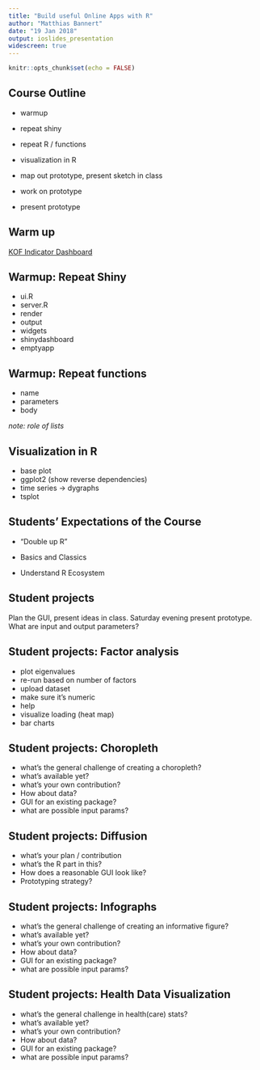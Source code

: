 ```yaml
---
title: "Build useful Online Apps with R"
author: "Matthias Bannert"
date: "19 Jan 2018"
output: ioslides_presentation
widescreen: true
---
```


```r
knitr::opts_chunk$set(echo = FALSE)
```

## Course Outline

- warmup
- repeat shiny
- repeat R / functions
- visualization in R
- map out prototype, present sketch in class

- work on prototype
- present prototype

## Warm up 

[KOF Indicator Dashboard](http://kid.kof.ethz.ch)

## Warmup: Repeat Shiny 

- ui.R
- server.R
- render
- output
- widgets
- shinydashboard
- emptyapp


## Warmup: Repeat functions

- name
- parameters
- body

*note: role of lists* 


## Visualization in R

- base plot
- ggplot2 (show reverse dependencies)
- time series -> dygraphs
- tsplot


## Students' Expectations of the Course

- "Double up R"

- Basics and Classics

- Understand R Ecosystem


## Student projects

Plan the GUI, present ideas in class. Saturday evening present prototype.
What are input and output parameters?

## Student projects: Factor analysis

- plot eigenvalues
- re-run based on number of factors
- upload dataset
- make sure it's numeric
- help
- visualize loading (heat map)
- bar charts


## Student projects: Choropleth

- what's the general challenge of creating a choropleth?
- what's available yet? 
- what's your own contribution?
- How about data?
- GUI for an existing package? 
- what are possible input params? 

## Student projects: Diffusion

- what's your plan / contribution
- what's the R part in this? 
- How does a reasonable GUI look like? 
- Prototyping strategy?

## Student projects: Infographs

- what's the general challenge of creating an informative figure?
- what's available yet? 
- what's your own contribution?
- How about data?
- GUI for an existing package? 
- what are possible input params? 

## Student projects: Health Data Visualization

- what's the general challenge in health(care) stats?
- what's available yet? 
- what's your own contribution?
- How about data?
- GUI for an existing package? 
- what are possible input params? 





